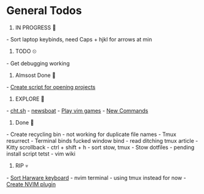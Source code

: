 = General Todos = 

# IN PROGRESS 🔨

- Sort laptop keybinds, need Caps + hjkl for arrows at min

# TODO ⏲

- Get debugging working

# Almsost Done 🐂

- [[Create script for opening projects]] 
 
# EXPLORE 🎈

- [[cht.sh]]
- [[newsboat]] 
- [[Play vim games]] 
- [[New Commands]]

# Done 🍰

- Create recycling bin - not working for duplicate file names
- Tmux resurrect
- Terminal binds fucked window bind - read ditching tmux article 
- Kitty scrollback - ctrl + shift + h 
- sort stow, tmux
- Stow dotfiles - pending install script tetst
- vim wiki
 
# RIP 💀

- [[Sort Harware keyboard]] 
- nvim terminal - using tmux instead for now
- [[Create NVIM plugin]]

